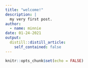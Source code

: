 ```yaml
---
title: "welcome!"
description: |
  my very first post.
author:
  - name: minnie
date: 01-24-2021
output:
  distill::distill_article:
    self_contained: false
---
```



```r
knitr::opts_chunk$set(echo = FALSE)
```



